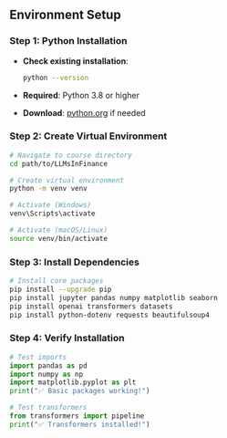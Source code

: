 ## Environment Setup

### Step 1: Python Installation
- **Check existing installation**:
  ```bash
  python --version
  ```
- **Required**: Python 3.8 or higher
- **Download**: [python.org](https://python.org) if needed

### Step 2: Create Virtual Environment
```bash
# Navigate to course directory
cd path/to/LLMsInFinance

# Create virtual environment
python -m venv venv

# Activate (Windows)
venv\Scripts\activate

# Activate (macOS/Linux)
source venv/bin/activate
```

### Step 3: Install Dependencies
```bash
# Install core packages
pip install --upgrade pip
pip install jupyter pandas numpy matplotlib seaborn
pip install openai transformers datasets
pip install python-dotenv requests beautifulsoup4
```

### Step 4: Verify Installation
```python
# Test imports
import pandas as pd
import numpy as np
import matplotlib.pyplot as plt
print("✅ Basic packages working!")

# Test transformers
from transformers import pipeline
print("✅ Transformers installed!")
```
